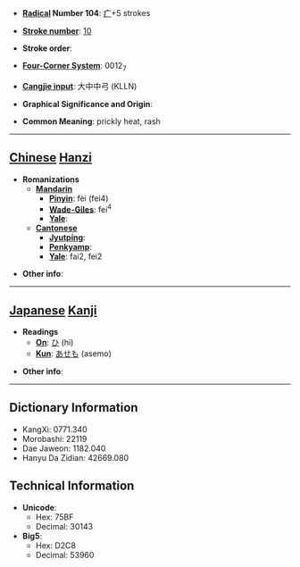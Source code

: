 * '''[[Wiktionary:Chinese radical index| Radical]] Number 104''': [[Wiktionary:Chinese radical index 疒|疒]]+5 strokes

* '''[[Wiktionary:Chinese total strokes index|Stroke number]]''': [[Wiktionary:Chinese total strokes index 10|10]]

* '''Stroke order''': 

* '''[[Wiktionary:Chinese four corner index|Four-Corner System]]''': 0012<sub>7</sub>

* '''[[Wiktionary:Chinese Cangjie index|Cangjie input]]''': 大中中弓 (KLLN)

* '''Graphical Significance and Origin''': 

* '''Common Meaning''': prickly heat, rash

----

== [[Chinese]] [[Hanzi]] ==

* '''Romanizations'''
** '''[[Mandarin]]'''
*** '''[[Pinyin]]''': fèi (fei4)
*** '''[[Wade-Giles]]''': fei<sup>4</sup>
*** '''[[Yale]]''': 
** '''[[Cantonese]]'''
*** '''[[Jyutping]]''':
*** '''[[Penkyamp]]''': 
*** '''[[Yale]]''': fai2, fei2

* '''Other info''': 

----

== [[Japanese]] [[Kanji]] ==

* '''Readings'''
** '''[[On]]''': [[ひ]] (hi)
** '''[[Kun]]''': [[あせも]] (asemo)

* '''Other info''':  

----

== Dictionary Information ==

* KangXi: 0771.340
* Morobashi: 22119
* Dae Jaweon: 1182.040
* Hanyu Da Zidian: 42669.080

== Technical Information ==

* '''Unicode''':
** Hex: 75BF
** Decimal: 30143
* '''Big5''':
** Hex: D2C8
** Decimal: 53960